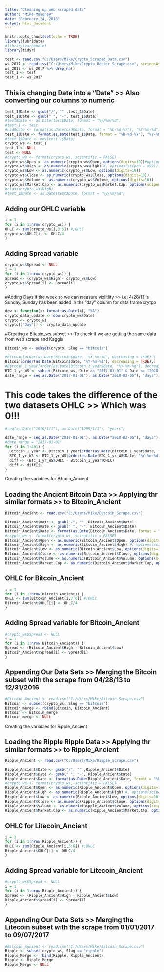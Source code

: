 ---
title: "Cleaning up web scraped data"
author: "Mike Mahoney"
date: "February 24, 2018"
output: html_document
---

```{r setup, include=FALSE}
knitr::opts_chunk$set(echo = TRUE)
library(lubridate)
#library(varhandle)
library(tidyr)
```

```{r}
test <- read.csv("C:/Users/Mike/Crypto_Scraped_Data.csv")
ws_2017 <- read.csv("C:/Users/Mike/Crypto_Better_Scrape.csv", stringsAsFactors=FALSE)
ws_2017 <- ws_2017 %>% drop_na()
test_1 <- test
test_1 <- ws_2017
```

## This is changing Date into a "Date" >> Also converting our columns to numeric
```{r}
test_1$Date <- gsub("/", "" ,test_1$Date)
test_1$Date <- gsub(" ", "-", test_1$Date)
#test$Date <- as.Date(test$Date, format = "%y/%m/%d")
#test_1 <- test
#nzd$date <- format(as.Date(nzd$date, format = "%b-%d-%Y"), "%Y-%m-%d")
test_1$Date <- format(as.Date(test_1$Date, format = "%b-%d-%Y"), "%Y-%m-%d")
#test_1$Date <- mdy(test_1$Date)
crypto_ws <- test_1
test_1 <- NULL
test <- NULL
#crypto_ws <- format(crypto_ws, scientific = FALSE)
crypto_ws$Open <- as.numeric(crypto_ws$Open, options(digits=10))#options(nsmall=2)) #, scientific = FALSE)
crypto_ws$High <- as.numeric(crypto_ws$High) #, options(scipen = 999))
crypto_ws$Low <- as.numeric(crypto_ws$Low, options(digits=10))
crypto_ws$Close <- as.numeric(crypto_ws$Close, options(digits=10))
crypto_ws$Volume <- as.numeric(crypto_ws$Volume, options(digits=10))
crypto_ws$Market.Cap <- as.numeric(crypto_ws$Market.Cap, options(scipen = 999))
#class(crypto_ws$High)
#test_1$Date <- as.Date(test$Date, format = "%y/%m/%d")
```

## Adding our OHLC variable
```{r}
i = 1
for (i in 1:nrow(crypto_ws)) {
OHLC <- sum(crypto_ws[i,3:6]) #;OHLC
crypto_ws$OHLC[i] <- OHLC/4
}
```

## Adding Spread variable
```{r}
crypto_ws$Spread <- NULL
i = 1
for (i in 1:nrow(crypto_ws)) {
Spread <- (crypto_ws$High - crypto_ws$Low)
crypto_ws$Spread[i] <- Spread[i]
}
```

#Adding Days if the week so we can measure violitlity >> i.e: 4/28/13 is Sunday, Sunday has been added in the "day" column for data frame crytpo
```{r}
dow <- function(x) format(as.Date(x), "%A")
crypto_data_update <- dow(crypto_ws$Date)
crypto <- crypto_ws
crypto[["Day"]] <- crypto_data_update

```

#Creating a Bitcoin_ws subset >> To check if we are getting the same data from web scrape and Kaggle
```{r}
Bitcoin_ws <- subset(crypto, Slug == "bitcoin")

#Bitcoin[order(as.Date(Bitcoin$date, "%Y-%m-%d", decreasing = TRUE) ]
Bitcoin[order(as.Date(Bitcoin$date, "%Y-%m-%d"), decreasing = TRUE),]
#Bitcoin_1_year[order(as.Date(Bitcoin_1_year$date, "%Y-%m-%d"), decreasing = TRUE),]
BTC_1_yr_WS <- subset(Bitcoin_ws, Date >= "2017-01-01" & Date <= "2018-02-05")
date_range = seq(as.Date("2017-01-01"), as.Date("2018-02-05"), "days")

```

# This code takes the difference of the two datasets OHLC >> Which was 0!!!
```{r}
#seq(as.Date("1910/1/1"), as.Date("1999/1/1"), "years")

date_range = seq(as.Date("2017-01-01"), as.Date("2018-02-05"), "days")
#date_range = "2017-01-01" 
for (i in 1:401) {
  Bitcoin_1_year <- Bitcoin_1_year[order(as.Date(Bitcoin_1_year$date, "%Y-%m-%d"), decreasing = TRUE),]
  BTC_1_yr_WS <- BTC_1_yr_WS[order(as.Date(BTC_1_yr_WS$Date, "%Y-%m-%d"), decreasing = TRUE),]
  diff <- (BTC_1_yr_WS$OHLC - Bitcoin_1_year$OHLC)
  diff <- diff[i]
}
```


####### Creating the variables for Bitcoin_Ancient
## Loading the Ancient Bitcoin Data >> Applying thr similar formats >> to Bitcoin_Ancient
```{r}
Bitcoin_Ancient <- read.csv("C:/Users/Mike/Bitcoin_Scrape.csv")

Bitcoin_Ancient$Date <- gsub("/", "" ,Bitcoin_Ancient$Date)
Bitcoin_Ancient$Date <- gsub(" ", "-", Bitcoin_Ancient$Date)
Bitcoin_Ancient$Date <- format(as.Date(Bitcoin_Ancient$Date, format = "%b-%d-%Y"), "%Y-%m-%d")
#crypto_ws <- format(crypto_ws, scientific = FALSE)
Bitcoin_Ancient$Open <- as.numeric(Bitcoin_Ancient$Open, options(digits=10))#options(nsmall=2)) #, scientific = FALSE)
Bitcoin_Ancient$High <- as.numeric(Bitcoin_Ancient$High) #, options(scipen = 999))
Bitcoin_Ancient$Low <- as.numeric(Bitcoin_Ancient$Low, options(digits=10))
Bitcoin_Ancient$Close <- as.numeric(Bitcoin_Ancient$Close, options(digits=10))
Bitcoin_Ancient$Volume <- as.numeric(Bitcoin_Ancient$Volume, options(scipen = 999))
Bitcoin_Ancient$Market.Cap <- as.numeric(Bitcoin_Ancient$Market.Cap, options(scipen = 999))
```

## OHLC for Bitcoin_Ancient
```{r}
i = 1
for (i in 1:nrow(Bitcoin_Ancient)) {
OHLC <- sum(Bitcoin_Ancient[i,3:6]) #;OHLC
Bitcoin_Ancient$OHLC[i] <- OHLC/4
}
```

## Adding Spread variable for Bitcoin_Ancient
```{r}
#crypto_ws$Spread <- NULL
i = 1
for (i in 1:nrow(Bitcoin_Ancient)) {
Spread <- (Bitcoin_Ancient$High - Bitcoin_Ancient$Low)
Bitcoin_Ancient$Spread[i] <- Spread[i]
}
```

## Appending Our Data Sets >> Merging the Bitcoin subset with the scrape from 04/28/13 to 12/31/2016
```{r}
#Bitcoin_Ancient <- read.csv("C:/Users/Mike/Bitcoin_Scrape.csv")
Bitcoin <- subset(crypto_ws, Slug == "bitcoin")
Bitcoin_merge <- rbind(Bitcoin, Bitcoin_Ancient) 
Bitcoin <- Bitcoin_merge
Bitcoin_merge <- NULL
```

####### Creating the variables for Ripple_Ancient
## Loading the Ripple Ripple Data >> Applying thr similar formats >> to Ripple_Ancient
```{r}
Ripple_Ancient <- read.csv("C:/Users/Mike/Ripple_Scrape.csv")

Ripple_Ancient$Date <- gsub("/", "" ,Ripple_Ancient$Date)
Ripple_Ancient$Date <- gsub(" ", "-", Ripple_Ancient$Date)
Ripple_Ancient$Date <- format(as.Date(Ripple_Ancient$Date, format = "%b-%d-%Y"), "%Y-%m-%d")
#crypto_ws <- format(crypto_ws, scientific = FALSE)
Ripple_Ancient$Open <- as.numeric(Ripple_Ancient$Open, options(digits=10))#options(nsmall=2)) #, scientific = FALSE)
Ripple_Ancient$High <- as.numeric(Ripple_Ancient$High) #, options(scipen = 999))
Ripple_Ancient$Low <- as.numeric(Ripple_Ancient$Low, options(digits=10))
Ripple_Ancient$Close <- as.numeric(Ripple_Ancient$Close, options(digits=10))
Ripple_Ancient$Volume <- as.numeric(Ripple_Ancient$Volume, options(scipen = 999))
Ripple_Ancient$Market.Cap <- as.numeric(Ripple_Ancient$Market.Cap, options(scipen = 999))
```

## OHLC for Litecoin_Ancient
```{r}
i = 1
for (i in 1:nrow(Ripple_Ancient)) {
OHLC <- sum(Ripple_Ancient[i,3:6]) #;OHLC
Ripple_Ancient$OHLC[i] <- OHLC/4
}
```

## Adding Spread variable for Litecoin_Ancient
```{r}
#crypto_ws$Spread <- NULL
i = 1
for (i in 1:nrow(Ripple_Ancient)) {
Spread <- (Ripple_Ancient$High - Ripple_Ancient$Low)
Ripple_Ancient$Spread[i] <- Spread[i]
}
```

## Appending Our Data Sets >> Merging the Litecoin subset with the scrape from 01/01/2017 to 09/07/2017
```{r}
#Bitcoin_Ancient <- read.csv("C:/Users/Mike/Bitcoin_Scrape.csv")
Ripple <- subset(crypto_ws, Slug == "ripple")
Ripple_Merge <- rbind(Ripple, Ripple_Ancient) 
Ripple <- Ripple_Merge
Ripple_Merge <- NULL
```
